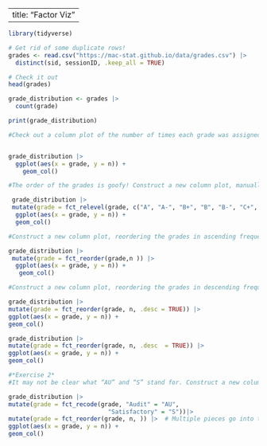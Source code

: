 
---
  title: "Factor Viz"
---


```r
library(tidyverse)
```



```r
# Get rid of some duplicate rows!
grades <- read.csv("https://mac-stat.github.io/data/grades.csv") |> 
  distinct(sid, sessionID, .keep_all = TRUE)

# Check it out
head(grades)
```

```r
grade_distribution <- grades |> 
  count(grade)

print(grade_distribution)
```

```r

#Check out a column plot of the number of times each grade was assigned during the study period. This is similar to a bar plot, but where we define the height of a bar according to variable in our dataset.


grade_distribution |> 
  ggplot(aes(x = grade, y = n)) +
    geom_col()


```
```r
#The order of the grades is goofy! Construct a new column plot, manually reordering the grades from high (A) to low (NC) with “S” and “AU” at the end:

 grade_distribution |>
 mutate(grade = fct_relevel(grade, c("A", "A-", "B+", "B", "B-", "C+", "C", "C-", "D+", "D", "D-", "NC", "S", "AU"))) |>
  ggplot(aes(x = grade, y = n)) +
  geom_col()
```
```r
#Construct a new column plot, reordering the grades in ascending frequency (i.e. how often the grades were assigned):

grade_distribution |>
 mutate(grade = fct_reorder(grade,n )) |>
  ggplot(aes(x = grade, y = n)) +
   geom_col()
```

```r
#Construct a new column plot, reordering the grades in descending frequency (i.e. how often the grades were assigned):

grade_distribution |>
mutate(grade = fct_reorder(grade, n, .desc = TRUE)) |>
ggplot(aes(x = grade, y = n)) +
geom_col()
```
```r
grade_distribution |>
mutate(grade = fct_reorder(grade, n, .desc  = TRUE)) |>
ggplot(aes(x = grade, y = n)) +
geom_col()
```
```r
#*Exercise 2* 
#It may not be clear what “AU” and “S” stand for. Construct a new column plot that renames these levels “Audit” and “Satisfactory”, while keeping the other grade labels the same and in a meaningful order:

grade_distribution |>
mutate(grade = fct_recode(grade, "Audit" = "AU", 
                            "Satisfactory" = "S"))|>
mutate(grade = fct_reorder(grade, n, )) |>  # Multiple pieces go into the last 2 blanks
ggplot(aes(x = grade, y = n)) +
geom_col()
```




